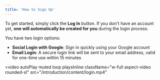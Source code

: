```yaml
---
title: 'How to Sign Up'
---
```


To get started, simply click the **Log In** button. If you don't have an account yet, **one will automatically be created for you** during the login process.

You have two login options:

- **Social Login with Google**: Sign in quickly using your Google account
- **Email Login**: A secure login link will be sent to your email address, valid for one-time use within 15 minutes


<video
  autoPlay
  muted
  loop
  playsInline
  className="w-full aspect-video rounded-xl"
  src="/introduction/content/login.mp4"
></video>